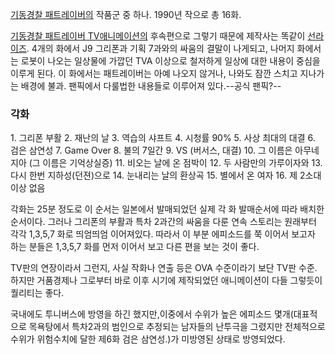 [[기동경찰 패트레이버]]의 작품군 중 하나. 1990년 작으로 총 16화.

[[기동경찰 패트레이버 TV애니메이션]]의 후속편으로 그렇기 때문에 제작사는 똑같이 [[선라이즈]]. 4개의 화에서 J9 그리폰과 기획 7과와의 싸움의 결말이 나게되고, 나머지 화에서는 로봇이 나오는 일상물에 가깝던 TVA 이상으로 철저하게 일상에 대한 내용이 중심을 이루게 된다. 이 화에서는 패트레이버는 아예 나오지 않거나, 나와도 잠깐 스치고 지나가는 배경에 불과. 팬픽에서 다룰법한 내용들로 이루어져 있다.--공식 팬픽?--



=== 각화 ===
1. 그리폰 부활
2. 재난의 날
3. 역습의 샤프트
4. 시청률 90%
5. 사상 최대의 대결
6. 검은 삼연성
7. Game Over
8. 불의 7일간
9. VS (버서스, 대결)
10. 그 이름은 아무네지아 (그 이름은 기억상실증)
11. 비오는 날에 온 점박이
12. 두 사람만의 가루이자와
13. 다시 한번 지하성(던젼)으로
14. 눈내리는 날의 환상곡
15. 별에서 온 여자
16. 제 2소대 이상 없음

각화는 25분 정도로 이 순서는 일본에서 발매되었던 실제 각 화 발매순서에 따라 배치한 순서이다. 그러나 그리폰의 부활과 특차 2과간의 싸움을 다룬 연속 스토리는 원래부터 각각 1,3,5,7 화로 띄엄띄엄 이어져있다. 따라서 이 부분 에피소드를 쭉 이어서 보고자 하는 분들은 1,3,5,7 화를 먼저 이어서 보고 다른 편을 보는 것이 좋다. 

TV판의 연장이라서 그런지, 사실 작화나 연출 등은 OVA 수준이라기 보단 TV판 수준. 하지만 거품경제나 그로부터 바로 이후 시기에 제작되었던 애니메이션이 다들 그렇듯이 퀄리티는 좋다.

국내에도 투니버스에 방영을 하긴 했지만,이중에서 수위가 높은 에피소드 몇개(대표적으로 목욕탕에서 특차2과의 범인으로 추정되는 남자들의 난투극을 그렸지만 전체적으로 수위가 위험수치에 달한 제6화 검은 삼연성.)가 미방영된 상태로 방영되었다.
